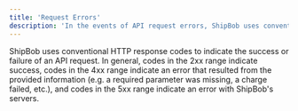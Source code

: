 ```yaml
---
title: 'Request Errors'
description: 'In the events of API request errors, ShipBob uses conventional HTTP response codes in the 4XX and 5XX range to indicate the reason behind the error.'
---
```


ShipBob uses conventional HTTP response codes to indicate the success or failure of an API request. In general, codes in the 2xx range indicate success, codes in the 4xx range indicate an error that resulted from the provided information (e.g. a required parameter was missing, a charge failed, etc.), and codes in the 5xx range indicate an error with ShipBob's servers.
